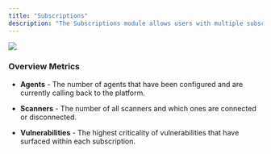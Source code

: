 ```yaml
---
title: "Subscriptions"
description: "The Subscriptions module allows users with multiple subscriptions to see high-level information across all of the subscriptions they are managing."
---
```


<Frame type="glass">
  <img src="/images/overview.png" />
</Frame>

### Overview Metrics


- **Agents** - The number of agents that have been configured and are currently calling back to the platform.

- **Scanners** - The number of all scanners and which ones are connected or disconnected.

- **Vulnerabilities** - The highest criticality of vulnerabilities that have surfaced within each subscription.